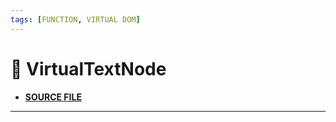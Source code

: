 ```yaml
---
tags: [FUNCTION, VIRTUAL DOM]
---
```


# 🚧 VirtualTextNode

- **[SOURCE FILE](https://github.com/lirx-js/dom/blob/main/src/dom-manipulation/virtual-nodes/virtual-text-node/virtual-text-node.ts)**

---


